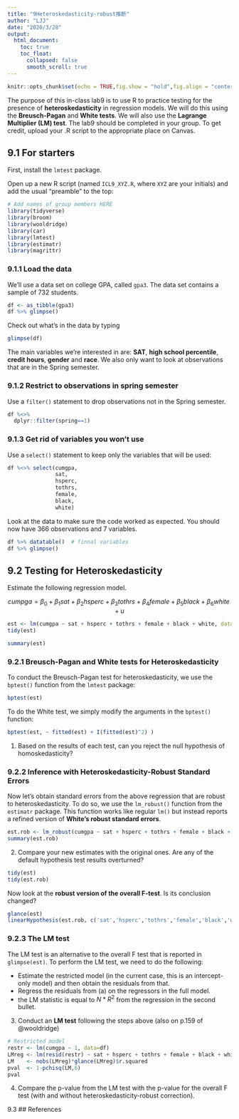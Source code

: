 ```yaml
---
title: "9Heteroskedasticity-robust推断"
author: "LJJ"
date: "2020/3/28"
output: 
  html_document:
    toc: true
    toc_float:
      collapsed: false
      smooth_scroll: true
---
```



```r
knitr::opts_chunk$set(echo = TRUE,fig.show = "hold",fig.align = "center")
```

The purpose of this in-class lab9 is to use R to practice testing for the presence of **heteroskedasticity** in regression models. We will do this using the **Breusch-Pagan** and **White tests**. We will also use the **Lagrange Multiplier (LM) test**. The lab9 should be completed in your group. To get credit, upload your .R script to the appropriate place on Canvas. 

## 9.1 For starters

First, install the `lmtest` package.

Open up a new R script (named `ICL9_XYZ.R`, where `XYZ` are your initials) and add the usual "preamble" to the top:

```r
# Add names of group members HERE
library(tidyverse)
library(broom)
library(wooldridge)
library(car)
library(lmtest)
library(estimatr)
library(magrittr)
```

### 9.1.1 Load the data

We'll use a data set on college GPA, called `gpa3`. The data set contains a sample of 732 students.

```r
df <- as_tibble(gpa3)
df %>% glimpse()
```

Check out what's in the data by typing

```r
glimpse(df)
```

The main variables we're interested in are: **SAT**, **high school percentile**, **credit hours**, **gender** and **race**. We also only want to look at observations that are in the Spring semester.

### 9.1.2 Restrict to observations in spring semester

Use a `filter()` statement to drop observations not in the Spring semester. 

```r
df %<>% 
  dplyr::filter(spring==1)
```

### 9.1.3 Get rid of variables you won't use

Use a `select()` statement to keep only the variables that will be used:

```r
df %<>% select(cumgpa,
               sat,
               hsperc,
               tothrs,
               female,
               black,
               white)
```

Look at the data to make sure the code worked as expected. You should now have 366 observations and 7 variables.

```r
df %>% datatable()  # finnal variables
df %>% glimpse()
```

## 9.2 Testing for Heteroskedasticity

Estimate the following regression model.

$$
cumpga = \beta_0 + \beta_1 sat + \beta_2 hsperc + \beta_3 tothrs + \beta_4 female + \beta_5 black + \beta_6 white + u
$$

```r
est <- lm(cumgpa ~ sat + hsperc + tothrs + female + black + white, data=df)
tidy(est)
```

```r
summary(est)
```

### 9.2.1 **Breusch-Pagan** and **White tests** for Heteroskedasticity

To conduct the Breusch-Pagan test for heteroskedasticity, we use the `bptest()` function from the `lmtest` package:

```r
bptest(est)
```

To do the White test, we simply modify the arguments in the `bptest()` function:

```r
bptest(est, ~ fitted(est) + I(fitted(est)^2) )
```

1. Based on the results of each test, can you reject the null hypothesis of homoskedasticity?

### 9.2.2 Inference with **Heteroskedasticity-Robust Standard Errors**

Now let's obtain standard errors from the above regression that are robust to heteroskedasticity. To do so, we use the `lm_robust()` function from the `estimatr` package. This function works like regular `lm()` but instead reports a refined version of **White's robust standard errors**.

```r
est.rob <- lm_robust(cumgpa ~ sat + hsperc + tothrs + female + black + white, data=df)
summary(est.rob)
```

2. Compare your new estimates with the original ones. Are any of the default hypothesis test results overturned?

```r
tidy(est)
tidy(est.rob)
```


Now look at the **robust version of the overall F-test**. Is its conclusion changed?

```r
glance(est)
linearHypothesis(est.rob, c('sat','hsperc','tothrs','female','black','white'))
```


### 9.2.3 The **LM test**

The LM test is an alternative to the overall F test that is reported in `glimpse(est)`. To perform the LM test, we need to do the following:

- Estimate the restricted model (in the current case, this is an intercept-only model) and then obtain the residuals from that. 
- Regress the residuals from (a) on the regressors in the full model. 
- the LM statistic is equal to $N*R^2$ from the regression in the second bullet.

3. Conduct an **LM test** following the steps above (also on p.159 of @wooldridge)

```r
# Restricted model
restr <- lm(cumgpa ~ 1, data=df)
LMreg <- lm(resid(restr) ~ sat + hsperc + tothrs + female + black + white, data=df)
LM    <- nobs(LMreg)*glance(LMreg)$r.squared
pval  <- 1-pchisq(LM,6)
pval
```

4. Compare the p-value from the LM test with the p-value for the overall F test (with and without heteroskedasticity-robust correction).


9.3 ## References
